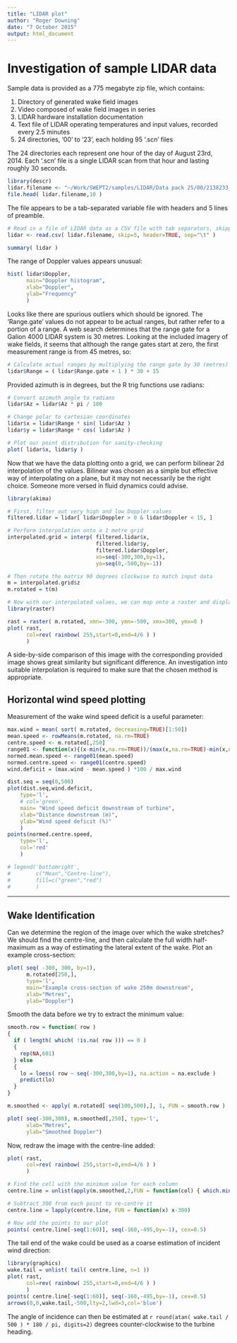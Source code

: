 ```yaml
---
title: "LIDAR plot"
author: "Roger Downing"
date: "7 October 2015"
output: html_document
---
```

# Investigation of sample LIDAR data
Sample data is provided as a 775 megabyte zip file, which contains:

1. Directory of generated wake field images
2. Video composed of wake field images in series
3. LIDAR hardware installation documentation
4. Text file of LIDAR operating temperatures and input values, recorded every 2.5 minutes
5. 24 directories, '00' to '23', each holding 95 '.scn' files

The 24 directories each represent one hour of the day of August 23rd, 2014. Each '.scn' file is a single LIDAR scan from that hour and lasting roughly 30 seconds.

```r
library(descr)
lidar.filename <- "~/Work/SWEPT2/samples/LIDAR/Data pack 25/00/2138233_23081400_25.scn"
file.head( lidar.filename,10 )
```
The file appears to be a tab-separated variable file with headers and 5 lines of preamble.
```r
# Read in a file of LIDAR data as a CSV file with tab separators, skipping the first 5 lines and using column headers
lidar <- read.csv( lidar.filename, skip=5, header=TRUE, sep="\t" )

summary( lidar )
```
The range of Doppler values appears unusual:
```r
hist( lidar$Doppler,
      main="Doppler histogram",
      xlab="Doppler",
      ylab="Frequency"
      )
```

Looks like there are spurious outliers which should be ignored. The 'Range.gate' values do not appear to be actual ranges, but rather refer to a portion of a range. A web search determines that the range gate for a Galion 4000 LIDAR system is 30 metres. Looking at the included imagery of wake fields, it seems that although the range gates start at zero, the first measurement range is from 45 metres, so:
```r
# Calculate actual ranges by multiplying the range gate by 30 (metres) and then adding 15 for the midpoint
lidar$Range = ( lidar$Range.gate + 1 ) * 30 + 15
```
Provided azimuth is in degrees, but the R trig functions use radians:
```r
# Convert azimuth angle to radians
lidar$Az = lidar$Az * pi / 180

# Change polar to cartesian coordinates
lidar$x = lidar$Range * sin( lidar$Az )
lidar$y = lidar$Range * cos( lidar$Az )

# Plot our point distribution for sanity-checking
plot( lidar$x, lidar$y )
```

Now that we have the data plotting onto a grid, we can perform bilinear 2d interpolation of the values. Bilinear was chosen as a simple but effective way of interpolating on a plane, but it may not necessarily be the right choice. Someone more versed in fluid dynamics could advise.

```r
library(akima)

# First, filter out very high and low Doppler values
filtered.lidar = lidar[ lidar$Doppler > 0 & lidar$Doppler < 15, ]

# Perform interpolation onto a 1 metre grid
interpolated.grid = interp( filtered.lidar$x, 
                            filtered.lidar$y, 
                            filtered.lidar$Doppler, 
                            xo=seq(-300,300,by=1),
                            yo=seq(0,-500,by=-1))

# Then rotate the matrix 90 degrees clockwise to match input data
m = interpolated.grid$z
m.rotated = t(m)

# Now with our interpolated values, we can map onto a raster and display it
library(raster)

rast = raster( m.rotated, xmn=-300, ymn=-500, xmx=300, ymx=0 )
plot( rast,
      col=rev( rainbow( 255,start=0,end=4/6 ) )
      )
```

A side-by-side comparison of this image with the corresponding provided image shows great similarity but significant difference. An investigation into suitable interpolation is required to make sure that the chosen method is appropriate.

## Horizontal wind speed plotting
Measurement of the wake wind speed deficit is a useful parameter:
```r
max.wind = mean( sort( m.rotated, decreasing=TRUE)[1:50])
mean.speed <- rowMeans(m.rotated, na.rm=TRUE)
centre.speed <- m.rotated[,250]
range01 <- function(x){(x-min(x,na.rm=TRUE))/(max(x,na.rm=TRUE)-min(x,na.rm=TRUE))}
normed.mean.speed <- range01(mean.speed)
normed.centre.speed <- range01(centre.speed)
wind.deficit = (max.wind - mean.speed ) *100 / max.wind

dist.seq = seq(0,500)
plot(dist.seq,wind.deficit,
    type='l',
    # col='green',
    main= "Wind speed deficit downstream of turbine",
    xlab="Distance downstream (m)",
    ylab="Wind speed deficit (%)"
    )
points(normed.centre.speed,
    type='l',
    col='red'
    )

# legend('bottomright',
#        c("Mean","Centre-line"),
#        fill=c("green","red")
#        )

```

------
## Wake Identification
Can we determine the region of the image over which the wake stretches? We should find the centre-line, and then calculate the full width half-maximum as a way of estimating the lateral extent of the wake.
Plot an example cross-section:
```r
plot( seq( -300, 300, by=1), 
      m.rotated[250,], 
      type='l',
      main="Example cross-section of wake 250m downstream",
      xlab="Metres",
      ylab="Doppler")
```

Smooth the data before we try to extract the minimum value:
```r
smooth.row = function( row )
{
  if ( length( which( !is.na( row ))) == 0 )
  {
    rep(NA,601)
  } else
  {
    lo = loess( row ~ seq(-300,300,by=1), na.action = na.exclude )
    predict(lo)
  }
}

m.smoothed <- apply( m.rotated[ seq(100,500),], 1, FUN = smooth.row )

plot( seq(-300,300), m.smoothed[,250], type='l',
      xlab="Metres",
      ylab="Smoothed Doppler")
```

Now, redraw the image with the centre-line added:
```r
plot( rast,
      col=rev( rainbow( 255,start=0,end=4/6 ) )
      )

# Find the cell with the minimum value for each column
centre.line = unlist(apply(m.smoothed,2,FUN = function(col) { which.min(col)}))

# Subtract 300 from each point to re-centre it
centre.line = lapply(centre.line, FUN = function(x) x-300)

# Now add the points to our plot
points( centre.line[-seq(1:60)], seq(-160,-495,by=-1), cex=0.5)
```

The tail end of the wake could be used as a coarse estimation of incident wind direction:
```r
library(graphics)
wake.tail = unlist( tail( centre.line, n=1 ))
plot( rast,
      col=rev( rainbow( 255,start=0,end=4/6 ) )
      )
points( centre.line[-seq(1:60)], seq(-160,-495,by=-1), cex=0.5)
arrows(0,0,wake.tail,-500,lty=2,lwd=3,col='blue')
```

The angle of incidence can then be estimated at `r round(atan( wake.tail / 500 ) * 180 / pi, digits=2)` degrees counter-clockwise to the turbine heading.